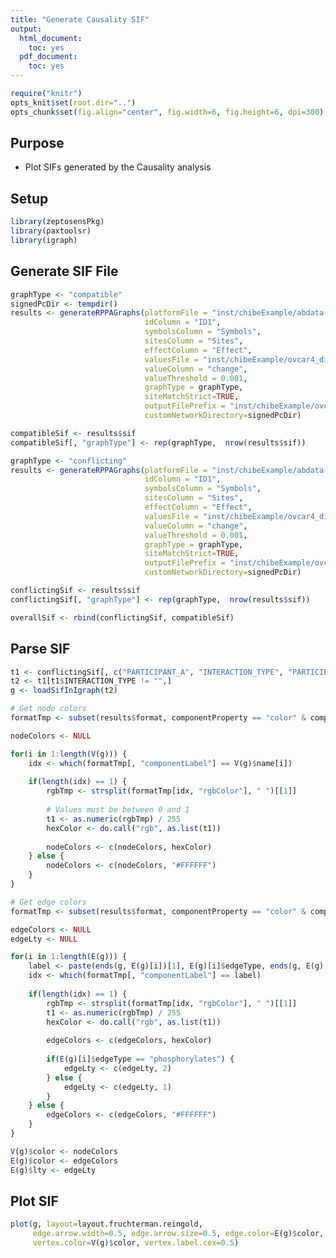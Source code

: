 ```yaml
---
title: "Generate Causality SIF"
output:
  html_document:
    toc: yes
  pdf_document:
    toc: yes
---
```


```r
require("knitr")
opts_knit$set(root.dir="..")
opts_chunk$set(fig.align="center", fig.width=6, fig.height=6, dpi=300)

```

## Purpose
* Plot SIFs generated by the Causality analysis

## Setup 
```r
library(zeptosensPkg)
library(paxtoolsr)
library(igraph)
```

## Generate SIF File
```r
graphType <- "compatible"
signedPcDir <- tempdir()
results <- generateRPPAGraphs(platformFile = "inst/chibeExample/abdata-chibe.txt", 
                              idColumn = "ID1", 
                              symbolsColumn = "Symbols",  
                              sitesColumn = "Sites",
                              effectColumn = "Effect", 
                              valuesFile = "inst/chibeExample/ovcar4_dif_drug_sig.txt", 
                              valueColumn = "change", 
                              valueThreshold = 0.001,
                              graphType = graphType, 
                              siteMatchStrict=TRUE,
                              outputFilePrefix = "inst/chibeExample/ovcar4_dif_drug_sig_compatible",
                              customNetworkDirectory=signedPcDir)

compatibleSif <- results$sif
compatibleSif[, "graphType"] <- rep(graphType,  nrow(results$sif))

graphType <- "conflicting"
results <- generateRPPAGraphs(platformFile = "inst/chibeExample/abdata-chibe.txt", 
                              idColumn = "ID1", 
                              symbolsColumn = "Symbols",  
                              sitesColumn = "Sites",
                              effectColumn = "Effect", 
                              valuesFile = "inst/chibeExample/ovcar4_dif_drug_sig.txt", 
                              valueColumn = "change", 
                              valueThreshold = 0.001,
                              graphType = graphType, 
                              siteMatchStrict=TRUE,
                              outputFilePrefix = "inst/chibeExample/ovcar4_dif_drug_sig_conflicting",
                              customNetworkDirectory=signedPcDir)

conflictingSif <- results$sif
conflictingSif[, "graphType"] <- rep(graphType,  nrow(results$sif))

overallSif <- rbind(conflictingSif, compatibleSif)
```

## Parse SIF 
```r
t1 <- conflictingSif[, c("PARTICIPANT_A", "INTERACTION_TYPE", "PARTICIPANT_B")]
t2 <- t1[t1$INTERACTION_TYPE != "",]
g <- loadSifInIgraph(t2)

# Get node colors
formatTmp <- subset(results$format, componentProperty == "color" & componentType == "node", select = c(componentLabel, rgbColor))

nodeColors <- NULL 

for(i in 1:length(V(g))) {
    idx <- which(formatTmp[, "componentLabel"] == V(g)$name[i])
    
    if(length(idx) == 1) {
        rgbTmp <- strsplit(formatTmp[idx, "rgbColor"], " ")[[1]]
        
        # Values must be between 0 and 1
        t1 <- as.numeric(rgbTmp) / 255
        hexColor <- do.call("rgb", as.list(t1))
        
        nodeColors <- c(nodeColors, hexColor)
    } else {
        nodeColors <- c(nodeColors, "#FFFFFF")
    }
}

# Get edge colors 
formatTmp <- subset(results$format, componentProperty == "color" & componentType == "edge", select = c(componentLabel, rgbColor))

edgeColors <- NULL 
edgeLty <- NULL

for(i in 1:length(E(g))) {
    label <- paste(ends(g, E(g)[i])[1], E(g)[i]$edgeType, ends(g, E(g)[i])[2], sep=" ")
    idx <- which(formatTmp[, "componentLabel"] == label)
    
    if(length(idx) == 1) {
        rgbTmp <- strsplit(formatTmp[idx, "rgbColor"], " ")[[1]]
        t1 <- as.numeric(rgbTmp) / 255
        hexColor <- do.call("rgb", as.list(t1))
        
        edgeColors <- c(edgeColors, hexColor)
        
        if(E(g)[i]$edgeType == "phosphorylates") {
            edgeLty <- c(edgeLty, 2)            
        } else {
            edgeLty <- c(edgeLty, 1) 
        }
    } else {
        edgeColors <- c(edgeColors, "#FFFFFF")
    }
}

V(g)$color <- nodeColors
E(g)$color <- edgeColors
E(g)$lty <- edgeLty
```

## Plot SIF
```r
plot(g, layout=layout.fruchterman.reingold, 
     edge.arrow.width=0.5, edge.arrow.size=0.5, edge.color=E(g)$color, edge.lty=E(g)$lty,
     vertex.color=V(g)$color, vertex.label.cex=0.5)
```









